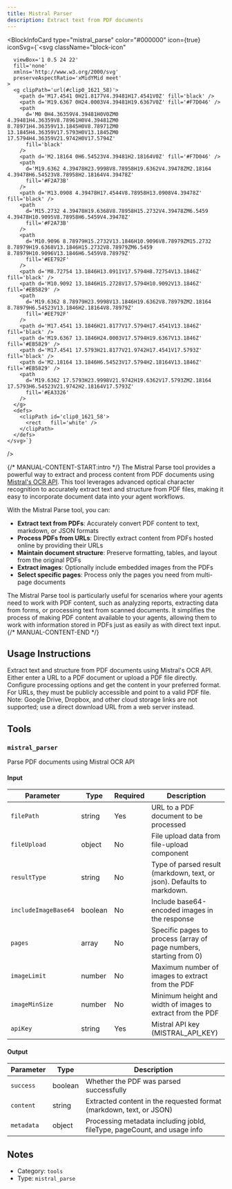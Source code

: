 ```yaml
---
title: Mistral Parser
description: Extract text from PDF documents
---
```



<BlockInfoCard 
  type="mistral_parse"
  color="#000000"
  icon={true}
  iconSvg={`<svg className="block-icon"
      
      
      
      viewBox='1 0.5 24 22'
      fill='none'
      xmlns='http://www.w3.org/2000/svg'
      preserveAspectRatio='xMidYMid meet'
    >
      <g clipPath='url(#clip0_1621_58)'>
        <path d='M17.4541 0H21.8177V4.39481H17.4541V0Z' fill='black' />
        <path d='M19.6367 0H24.0003V4.39481H19.6367V0Z' fill='#F7D046' />
        <path
          d='M0 0H4.36359V4.39481H0V0ZM0 4.39481H4.36359V8.78961H0V4.39481ZM0 8.78971H4.36359V13.1845H0V8.78971ZM0 13.1845H4.36359V17.5793H0V13.1845ZM0 17.5794H4.36359V21.9742H0V17.5794Z'
          fill='black'
        />
        <path d='M2.18164 0H6.54523V4.39481H2.18164V0Z' fill='#F7D046' />
        <path
          d='M19.6362 4.39478H23.9998V8.78958H19.6362V4.39478ZM2.18164 4.39478H6.54523V8.78958H2.18164V4.39478Z'
          fill='#F2A73B'
        />
        <path d='M13.0908 4.39478H17.4544V8.78958H13.0908V4.39478Z' fill='black' />
        <path
          d='M15.2732 4.39478H19.6368V8.78958H15.2732V4.39478ZM6.5459 4.39478H10.9095V8.78958H6.5459V4.39478Z'
          fill='#F2A73B'
        />
        <path
          d='M10.9096 8.78979H15.2732V13.1846H10.9096V8.78979ZM15.2732 8.78979H19.6368V13.1846H15.2732V8.78979ZM6.5459 8.78979H10.9096V13.1846H6.5459V8.78979Z'
          fill='#EE792F'
        />
        <path d='M8.72754 13.1846H13.0911V17.5794H8.72754V13.1846Z' fill='black' />
        <path d='M10.9092 13.1846H15.2728V17.5794H10.9092V13.1846Z' fill='#EB5829' />
        <path
          d='M19.6362 8.78979H23.9998V13.1846H19.6362V8.78979ZM2.18164 8.78979H6.54523V13.1846H2.18164V8.78979Z'
          fill='#EE792F'
        />
        <path d='M17.4541 13.1846H21.8177V17.5794H17.4541V13.1846Z' fill='black' />
        <path d='M19.6367 13.1846H24.0003V17.5794H19.6367V13.1846Z' fill='#EB5829' />
        <path d='M17.4541 17.5793H21.8177V21.9742H17.4541V17.5793Z' fill='black' />
        <path d='M2.18164 13.1846H6.54523V17.5794H2.18164V13.1846Z' fill='#EB5829' />
        <path
          d='M19.6362 17.5793H23.9998V21.9742H19.6362V17.5793ZM2.18164 17.5793H6.54523V21.9742H2.18164V17.5793Z'
          fill='#EA3326'
        />
      </g>
      <defs>
        <clipPath id='clip0_1621_58'>
          <rect   fill='white' />
        </clipPath>
      </defs>
    </svg>`}
/>

{/* MANUAL-CONTENT-START:intro */}
The Mistral Parse tool provides a powerful way to extract and process content from PDF documents using [Mistral's OCR API](https://mistral.ai/). This tool leverages advanced optical character recognition to accurately extract text and structure from PDF files, making it easy to incorporate document data into your agent workflows.

With the Mistral Parse tool, you can:

- **Extract text from PDFs**: Accurately convert PDF content to text, markdown, or JSON formats
- **Process PDFs from URLs**: Directly extract content from PDFs hosted online by providing their URLs
- **Maintain document structure**: Preserve formatting, tables, and layout from the original PDFs
- **Extract images**: Optionally include embedded images from the PDFs
- **Select specific pages**: Process only the pages you need from multi-page documents

The Mistral Parse tool is particularly useful for scenarios where your agents need to work with PDF content, such as analyzing reports, extracting data from forms, or processing text from scanned documents. It simplifies the process of making PDF content available to your agents, allowing them to work with information stored in PDFs just as easily as with direct text input.
{/* MANUAL-CONTENT-END */}


## Usage Instructions

Extract text and structure from PDF documents using Mistral's OCR API. Either enter a URL to a PDF document or upload a PDF file directly. Configure processing options and get the content in your preferred format. For URLs, they must be publicly accessible and point to a valid PDF file. Note: Google Drive, Dropbox, and other cloud storage links are not supported; use a direct download URL from a web server instead.



## Tools

### `mistral_parser`

Parse PDF documents using Mistral OCR API

#### Input

| Parameter | Type | Required | Description |
| --------- | ---- | -------- | ----------- |
| `filePath` | string | Yes | URL to a PDF document to be processed |
| `fileUpload` | object | No | File upload data from file-upload component |
| `resultType` | string | No | Type of parsed result \(markdown, text, or json\). Defaults to markdown. |
| `includeImageBase64` | boolean | No | Include base64-encoded images in the response |
| `pages` | array | No | Specific pages to process \(array of page numbers, starting from 0\) |
| `imageLimit` | number | No | Maximum number of images to extract from the PDF |
| `imageMinSize` | number | No | Minimum height and width of images to extract from the PDF |
| `apiKey` | string | Yes | Mistral API key \(MISTRAL_API_KEY\) |

#### Output

| Parameter | Type | Description |
| --------- | ---- | ----------- |
| `success` | boolean | Whether the PDF was parsed successfully |
| `content` | string | Extracted content in the requested format \(markdown, text, or JSON\) |
| `metadata` | object | Processing metadata including jobId, fileType, pageCount, and usage info |



## Notes

- Category: `tools`
- Type: `mistral_parse`
